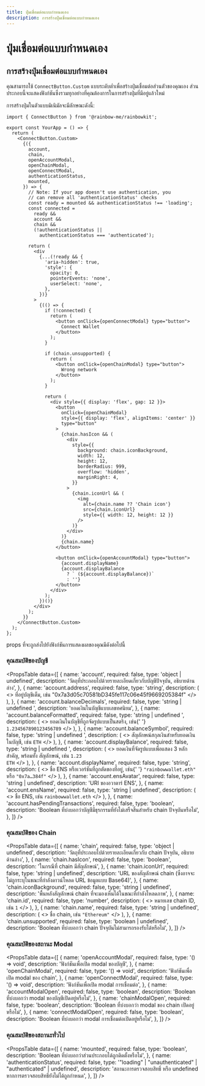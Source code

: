 ```yaml
---
title: ปุ่มเชื่อมต่อแบบกำหนดเอง
description: การสร้างปุ่มเชื่อมต่อแบบกำหนดเอง
---
```


# ปุ่มเชื่อมต่อแบบกำหนดเอง

## การสร้างปุ่มเชื่อมต่อแบบกำหนดเอง

คุณสามารถใช้ `ConnectButton.Custom` แบบระดับต่ำเพื่อสร้างปุ่มเชื่อมต่อส่วนตัวของคุณเอง ส่วนประกอบนี้จะแสดงฟังก์ชันซึ่งรวมทุกอย่างที่คุณต้องการในการสร้างปุ่มที่มีอยู่แล้วใหม่

การสร้างปุ่มในตัวแบบมิเนิมัลจะมีลักษณะดังนี้:

```tsx
import { ConnectButton } from '@rainbow-me/rainbowkit';

export const YourApp = () => {
  return (
    <ConnectButton.Custom>
      {({
        account,
        chain,
        openAccountModal,
        openChainModal,
        openConnectModal,
        authenticationStatus,
        mounted,
      }) => {
        // Note: If your app doesn't use authentication, you
        // can remove all 'authenticationStatus' checks
        const ready = mounted && authenticationStatus !== 'loading';
        const connected =
          ready &&
          account &&
          chain &&
          (!authenticationStatus ||
            authenticationStatus === 'authenticated');

        return (
          <div
            {...(!ready && {
              'aria-hidden': true,
              'style': {
                opacity: 0,
                pointerEvents: 'none',
                userSelect: 'none',
              },
            })}
          >
            {(() => {
              if (!connected) {
                return (
                  <button onClick={openConnectModal} type="button">
                    Connect Wallet
                  </button>
                );
              }

              if (chain.unsupported) {
                return (
                  <button onClick={openChainModal} type="button">
                    Wrong network
                  </button>
                );
              }

              return (
                <div style={{ display: 'flex', gap: 12 }}>
                  <button
                    onClick={openChainModal}
                    style={{ display: 'flex', alignItems: 'center' }}
                    type="button"
                  >
                    {chain.hasIcon && (
                      <div
                        style={{
                          background: chain.iconBackground,
                          width: 12,
                          height: 12,
                          borderRadius: 999,
                          overflow: 'hidden',
                          marginRight: 4,
                        }}
                      >
                        {chain.iconUrl && (
                          <img
                            alt={chain.name ?? 'Chain icon'}
                            src={chain.iconUrl}
                            style={{ width: 12, height: 12 }}
                          />
                        )}
                      </div>
                    )}
                    {chain.name}
                  </button>

                  <button onClick={openAccountModal} type="button">
                    {account.displayName}
                    {account.displayBalance
                      ? ` (${account.displayBalance})`
                      : ''}
                  </button>
                </div>
              );
            })()}
          </div>
        );
      }}
    </ConnectButton.Custom>
  );
};
```

props ที่จะถูกส่งไปยังฟังก์ชันการแสดงผลของคุณมีดังต่อไปนี้

### คุณสมบัติของบัญชี

<PropsTable
  data={[
    {
      name: 'account',
      required: false,
      type: 'object | undefined',
      description:
        'วัตถุที่ประกอบไปด้วยรายละเอียดเกี่ยวกับบัญชีปัจจุบัน, อธิบายด้านล่าง',
    },
    {
      name: 'account.address',
      required: false,
      type: 'string',
      description: (
        <>
          ที่อยู่บัญชีเต็ม, เช่น
          "0x7a3d05c70581bD345fe117c06e45f9669205384f"
        </>
      ),
    },
    {
      name: 'account.balanceDecimals',
      required: false,
      type: 'string | undefined	',
      description: 'ยอดเงินในบัญชีแบบเลขทศนิยม',
    },
    {
      name: 'account.balanceFormatted',
      required: false,
      type: 'string | undefined	',
      description: (
        <>
          ยอดเงินในบัญชีที่ถูกจัดรูปแบบเป็นสตริง, เช่น{' '}
          <code>1.234567890123456789</code>
        </>
      ),
    },
    {
      name: 'account.balanceSymbol',
      required: false,
      type: 'string | undefined	',
      description: (
        <>
          สัญลักษณ์สกุลเงินสำหรับยอดเงินในบัญชี, เช่น <code>ETH</code>
        </>
      ),
    },
    {
      name: 'account.displayBalance',
      required: false,
      type: 'string | undefined	',
      description: (
        <>
          ยอดเงินที่จัดรูปแบบเพื่อแสดง 3 หลักสำคัญ, พร้อมทั้ง
          สัญลักษณ์, เช่น <code>1.23 ETH</code>
        </>
      ),
    },
    {
      name: 'account.displayName',
      required: false,
      type: 'string',
      description: (
        <>
          ชื่อ ENS หรือเวอร์ชันที่ถูกตัดของที่อยู่, เช่น{' '}
          <code>"rainbowwallet.eth"</code> หรือ <code>"0x7a…384f"</code>
        </>
      ),
    },
    {
      name: 'account.ensAvatar',
      required: false,
      type: 'string	| undefined',
      description: 'URI ของอวาตาร์ ENS',
    },
    {
      name: 'account.ensName',
      required: false,
      type: 'string	| undefined',
      description: (
        <>
          ชื่อ ENS, เช่น <code>rainbowwallet.eth</code>
        </>
      ),
    },
    {
      name: 'account.hasPendingTransactions',
      required: false,
      type: 'boolean',
      description:
        'Boolean ที่บ่งบอกว่าบัญชีมีธุรกรรมที่ยังไม่เสร็จสิ้นสำหรับ chain ปัจจุบันหรือไม่',
    },
  ]}
/>

### คุณสมบัติของ Chain

<PropsTable
  data={[
    {
      name: 'chain',
      required: false,
      type: 'object | undefined',
      description:
        'วัตถุที่ประกอบไปด้วยรายละเอียดเกี่ยวกับ chain ปัจจุบัน, อธิบายด้านล่าง',
    },
    {
      name: 'chain.hasIcon',
      required: false,
      type: 'boolean',
      description: 'ในกรณีที่ chain มีสัญลักษณ์',
    },
    {
      name: 'chain.iconUrl',
      required: false,
      type: 'string | undefined',
      description:
        'URL ของสัญลักษณ์ chain (ซึ่งอาจจะไม่ถูกระบุในขณะที่กำลังดาวน์โหลด URL ข้อมูลแบบ Base64)',
    },
    {
      name: 'chain.iconBackground',
      required: false,
      type: 'string | undefined',
      description:
        'พื้นหลังสัญลักษณ์ chain ที่จะมองเห็นได้ในขณะที่กำลังโหลดภาพ',
    },
    {
      name: 'chain.id',
      required: false,
      type: 'number',
      description: (
        <>
          หมายเลข chain ID, เช่น <code>1</code>
        </>
      ),
    },
    {
      name: 'chain.name',
      required: false,
      type: 'string | undefined',
      description: (
        <>
          ชื่อ chain, เช่น <code>"Ethereum"</code>
        </>
      ),
    },
    {
      name: 'chain.unsupported',
      required: false,
      type: 'boolean | undefined',
      description:
        'Boolean ที่บ่งบอกว่า chain ปัจจุบันไม่สามารถรองรับได้หรือไม่',
    },
  ]}
/>

### คุณสมบัติของสถานะ Modal

<PropsTable
  data={[
    {
      name: 'openAccountModal',
      required: false,
      type: '() => void',
      description: 'ฟังก์ชันเพื่อเปิด modal ของบัญชี',
    },
    {
      name: 'openChainModal',
      required: false,
      type: '() => void',
      description: 'ฟังก์ชันเพื่อเปิด modal ของ chain',
    },
    {
      name: 'openConnectModal',
      required: false,
      type: '() => void',
      description: 'ฟังก์ชันเพื่อเปิด modal การเชื่อมต่อ',
    },
    {
      name: 'accountModalOpen',
      required: false,
      type: 'boolean',
      description:
        'Boolean ที่บ่งบอกว่า modal ของบัญชีเปิดอยู่หรือไม่',
    },
    {
      name: 'chainModalOpen',
      required: false,
      type: 'boolean',
      description: 'Boolean ที่บ่งบอกว่า modal ของ chain เปิดอยู่หรือไม่',
    },
    {
      name: 'connectModalOpen',
      required: false,
      type: 'boolean',
      description:
        'Boolean ที่บ่งบอกว่า modal การเชื่อมต่อเปิดอยู่หรือไม่',
    },
  ]}
/>

### คุณสมบัติของสถานะทั่วไป

<PropsTable
  data={[
    {
      name: 'mounted',
      required: false,
      type: 'boolean',
      description:
        'Boolean ที่บ่งบอกว่าส่วนประกอบได้ถูกติดตั้งหรือไม่',
    },
    {
      name: 'authenticationStatus',
      required: false,
      type: '"loading" | "unauthenticated" | "authenticated" | undefined',
      description:
        'สถานะการตรวจสอบสิทธิ์ หรือ undefined หากการตรวจสอบสิทธิ์ยังไม่ได้ถูกกำหนด',
    },
  ]}
/>
